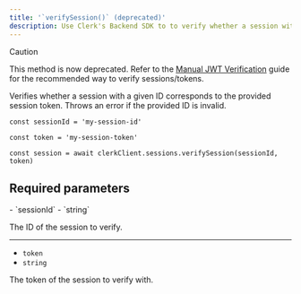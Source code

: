 ```yaml
---
title: '`verifySession()` (deprecated)'
description: Use Clerk's Backend SDK to to verify whether a session with a given ID corresponds to the provided session token.
---
```


> [!CAUTION]
> This method is now deprecated. Refer to the [Manual JWT Verification](/docs/backend-requests/handling/manual-jwt) guide for the recommended way to verify sessions/tokens.

Verifies whether a session with a given ID corresponds to the provided session token. Throws an error if the provided ID is invalid.

```tsx
const sessionId = 'my-session-id'

const token = 'my-session-token'

const session = await clerkClient.sessions.verifySession(sessionId, token)
```

## Required parameters

<Properties>
  - `sessionId`
  - `string`

  The ID of the session to verify.

  ---

  - `token`
  - `string`

  The token of the session to verify with.
</Properties>
